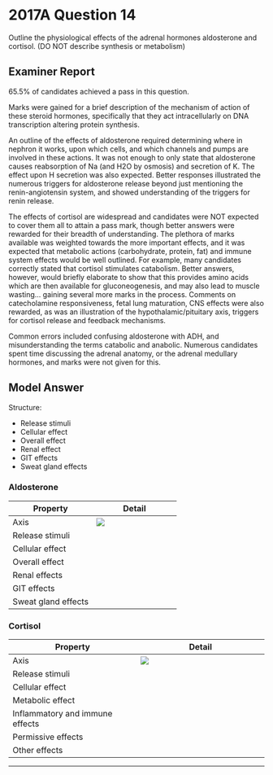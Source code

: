 # 2017A Question 14 

Outline the physiological effects of the adrenal hormones aldosterone and cortisol. (DO NOT describe synthesis or metabolism)


## Examiner Report

65.5% of candidates achieved a pass in this question.


Marks were gained for a brief description of the mechanism of action of these steroid
hormones, specifically that they act intracellularly on DNA transcription altering protein
synthesis.


An outline of the effects of aldosterone required determining where in nephron it works, upon
which cells, and which channels and pumps are involved in these actions. It was not enough to
only state that aldosterone causes reabsorption of Na (and H2O by osmosis) and secretion of K.
The effect upon H secretion was also expected. Better responses illustrated the numerous
triggers for aldosterone release beyond just mentioning the renin-angiotensin system, and
showed understanding of the triggers for renin release.


The effects of cortisol are widespread and candidates were NOT expected to cover them all to
attain a pass mark, though better answers were rewarded for their breadth of understanding.
The plethora of marks available was weighted towards the more important effects, and it was
expected that metabolic actions (carbohydrate, protein, fat) and immune system effects would
be well outlined. For example, many candidates correctly stated that cortisol stimulates
catabolism. Better answers, however, would briefly elaborate to show that this provides amino
acids which are then available for gluconeogenesis, and may also lead to muscle
wasting... gaining several more marks in the process. Comments on catecholamine
responsiveness, fetal lung maturation, CNS effects were also rewarded, as was an illustration of
the hypothalamic/pituitary axis, triggers for cortisol release and feedback mechanisms.


Common errors included confusing aldosterone with ADH, and misunderstanding the terms
catabolic and anabolic. Numerous candidates spent time discussing the adrenal anatomy, or
the adrenal medullary hormones, and marks were not given for this.


## Model Answer

Structure:

* Release stimuli
* Cellular effect
* Overall effect
* Renal effect
* GIT effects
* Sweat gland effects


### Aldosterone


|Property|Detail|
| -- | -- |
|Axis|<img src="resources/angiotensin.svg">|
|Release stimuli|<p>- Diurnal variation: Nadir 0000, peak 0800</p><p>- ACTH required for synthesis in adrenal cortex (zona glomerulosa)</p><p>- Angiotensin 2 (major)</p><p>- ↑ [K^+^] (minor)</p>|
|Cellular effect|<p>- Acts via mineralocorticoid receptor, a nuclear transcription factor</p>|
|Overall effect|<p>- ↑ ECF [Na^+^], ↓ [K^+^], ↑ pH, ↑ osmolality</p><p>- Indirect ↑ H~2~O reabsorption via ↑ osmolality → ↑ ADH</p><p>- Negative feedback on renin secretion by physiological effect</p>|
|Renal effects|<p>- Active in cells of connecting tubule and collecting ducts</p><p>- Principal cells: ↑ Na^+^K^+^ATPase production and activity; ↑ ENaC and ROMK activity</p><p>- Type 1 intercalated cells: ↑ H+ ATPase activity</p>|
|GIT effects|<p>- ↑ Na^+^K^+^ATPase and ENaC activity → ↑ Na^+^ and H~2~O reabsorption</p>|
|Sweat gland effects|<p>- ↑ Na^+^K^+^ATPase and ENaC activity → ↑ Na^+^ reabsorption, lower [Na^+^] in sweat</p>|


### Cortisol


|Property|Detail|
| -- | -- |
|Axis|<img src="resources/cortisol.svg">|
|Release stimuli|<p>- ACTH required for synthesis in adrenal cortex (zona fasciculata)</p><p>- Psychological stress</p><p>- Physical stress: Injury, fracture, surgery, trauma, burns</p><p>- ↓ BGL (sensed by hypothalamus)</p>|
|Cellular effect|<p>- Acts via glucocorticoid receptor, a nuclear transcription factor</p><p>- Affects 25% of the genome</p><p>- Also active at mineralocorticoid receptor, but inactivated by 11β-HSD-2 in epithelia</p>|
|Metabolic effect|<p>- Overall: Mobilise substrate for oxidation or gluconeogenesis</p><p>- In excess: Visceral obesity, metabolic syndrome, proximal myopathy, osteoporosis, skin thinning, moon facies, buffalo hump</p><p>- Carbohydrate: ↑↑ Gluconeogenesis (hepatic, renal), ↓ glycolysis, ↓ glycogenesis</p><p>- Fat: ↑ Subcut fat lipolysis, ↑ visceral fat lipogenesis</p><p>- Protein: ↑ Proteolysis (muscle, bone, skin, fascia)</p>|
|Inflammatory and immune effects|<p>- Overall: ↓ Inflammation, ↓ auto-immunity, ↑ infection, ↓ wound healing</p><p>- Signalling: ↓ Eicosanoids (inhibits PLA2), ↓ some cytokines (e.g. TNFα, IL-1), ↑ other cytokines (e.g. IL-4 by TH2)</p><p>- Cells: ↓ WBC chemotaxis/activation/proliferation, ↑ demargination of neutrophils, lymphopaenia, ↑ RCC, ↑ platelets</p>|
|Permissive effects|<p>- Cardiovascular: On catecholamine vasopressors</p><p>- Respiratory: On catecholamine bronchodilators</p><p>- Metabolic: On calorigenic effects of glucagon and catecholamines in hypothermia</p>|
|Other effects|<p>- CNS: Insomnia, depression, psychosis, impaired learning</p><p>- Renal: Dilatation of afferent arteriole, ↑ GFR, diuresis and natriuresis</p><p>- GIT: Peptic ulceration, pancreatitis</p><p>- Eyes: Cataracts, glaucoma</p><p>- Foetus: Lung surfactant production (given prior to premature delivery)</p>|


--- 


